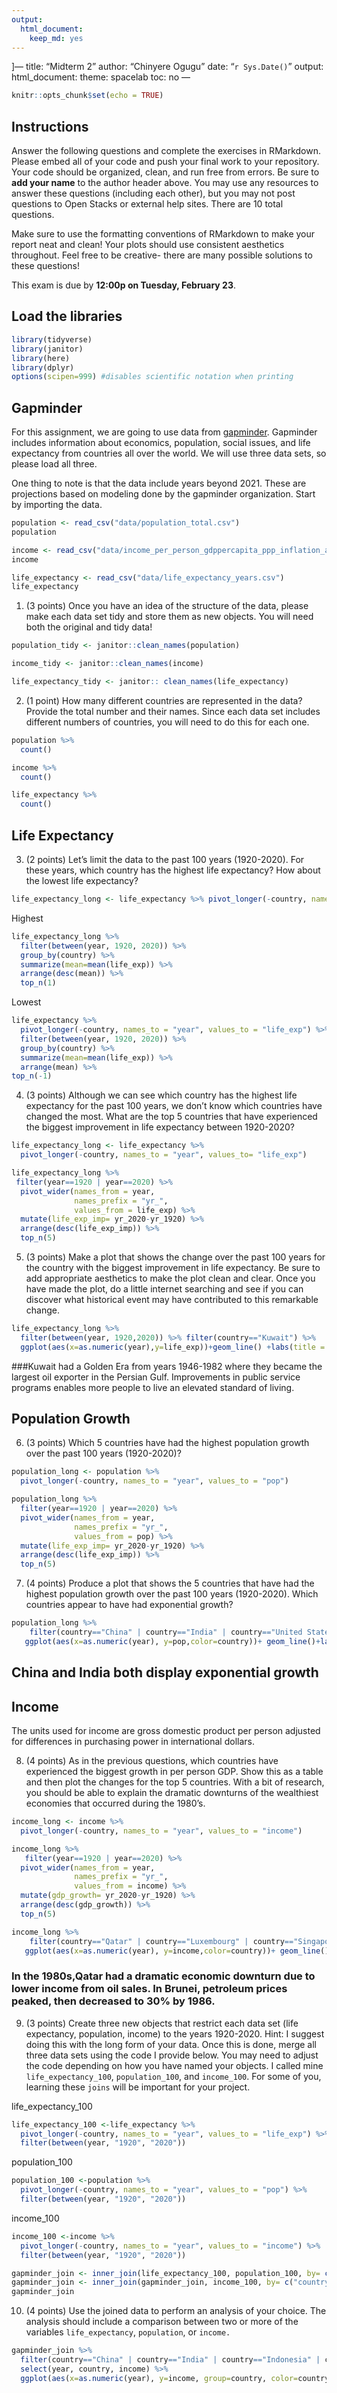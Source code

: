 ```yaml
---
output: 
  html_document: 
    keep_md: yes
---
```

]---
title: "Midterm 2"
author: "Chinyere Ogugu"
date: "`r Sys.Date()`"
output:
  html_document:
    theme: spacelab
    toc: no
---

```r
knitr::opts_chunk$set(echo = TRUE)
```

## Instructions
Answer the following questions and complete the exercises in RMarkdown. Please embed all of your code and push your final work to your repository. Your code should be organized, clean, and run free from errors. Be sure to **add your name** to the author header above. You may use any resources to answer these questions (including each other), but you may not post questions to Open Stacks or external help sites. There are 10 total questions.  

Make sure to use the formatting conventions of RMarkdown to make your report neat and clean! Your plots should use consistent aesthetics throughout. Feel free to be creative- there are many possible solutions to these questions!  

This exam is due by **12:00p on Tuesday, February 23**.  

## Load the libraries
```r
library(tidyverse)
library(janitor)
library(here)
library(dplyr)
options(scipen=999) #disables scientific notation when printing
```

## Gapminder
For this assignment, we are going to use data from  [gapminder](https://www.gapminder.org/). Gapminder includes information about economics, population, social issues, and life expectancy from countries all over the world. We will use three data sets, so please load all three.  

One thing to note is that the data include years beyond 2021. These are projections based on modeling done by the gapminder organization. Start by importing the data.
```r
population <- read_csv("data/population_total.csv")
population
```

```r
income <- read_csv("data/income_per_person_gdppercapita_ppp_inflation_adjusted.csv")
income
```

```r
life_expectancy <- read_csv("data/life_expectancy_years.csv")
life_expectancy
```

1. (3 points) Once you have an idea of the structure of the data, please make each data set tidy and store them as new objects. You will need both the original and tidy data!
```r
population_tidy <- janitor::clean_names(population)
```

```r
income_tidy <- janitor::clean_names(income)
```

```r
life_expectancy_tidy <- janitor:: clean_names(life_expectancy)
```

2. (1 point) How many different countries are represented in the data? Provide the total number and their names. Since each data set includes different numbers of countries, you will need to do this for each one.
```r
population %>% 
  count()
```

```r
income %>% 
  count()
```

```r
life_expectancy %>% 
  count()
```

## Life Expectancy  

3. (2 points) Let's limit the data to the past 100 years (1920-2020). For these years, which country has the highest life expectancy? How about the lowest life expectancy?  
```r
life_expectancy_long <- life_expectancy %>% pivot_longer(-country, names_to = "year", values_to= "life_exp")
```

Highest
```r
life_expectancy_long %>%
  filter(between(year, 1920, 2020)) %>% 
  group_by(country) %>% 
  summarize(mean=mean(life_exp)) %>% 
  arrange(desc(mean)) %>% 
  top_n(1)
```
Lowest

```r
life_expectancy %>% 
  pivot_longer(-country, names_to = "year", values_to = "life_exp") %>% 
  filter(between(year, 1920, 2020)) %>% 
  group_by(country) %>% 
  summarize(mean=mean(life_exp)) %>% 
  arrange(mean) %>% 
top_n(-1)
```


4. (3 points) Although we can see which country has the highest life expectancy for the past 100 years, we don't know which countries have changed the most. What are the top 5 countries that have experienced the biggest improvement in life expectancy between 1920-2020?
```r
life_expectancy_long <- life_expectancy %>% 
  pivot_longer(-country, names_to = "year", values_to= "life_exp")
```


```r
life_expectancy_long %>% 
 filter(year==1920 | year==2020) %>% 
  pivot_wider(names_from = year,
              names_prefix = "yr_",
              values_from = life_exp) %>% 
  mutate(life_exp_imp= yr_2020-yr_1920) %>% 
  arrange(desc(life_exp_imp)) %>% 
  top_n(5)
```

5. (3 points) Make a plot that shows the change over the past 100 years for the country with the biggest improvement in life expectancy. Be sure to add appropriate aesthetics to make the plot clean and clear. Once you have made the plot, do a little internet searching and see if you can discover what historical event may have contributed to this remarkable change.  
```r
life_expectancy_long %>%
  filter(between(year, 1920,2020)) %>% filter(country=="Kuwait") %>% 
  ggplot(aes(x=as.numeric(year),y=life_exp))+geom_line() +labs(title = "Life Expectancy Growth in Kuwait", x="year", y="life expectancy")
```

###Kuwait had a Golden Era from years 1946-1982 where they became the largest oil exporter in the Persian Gulf. Improvements in public service programs enables more people to live an elevated standard of living. 

## Population Growth
6. (3 points) Which 5 countries have had the highest population growth over the past 100 years (1920-2020)?
```r
population_long <- population %>% 
  pivot_longer(-country, names_to = "year", values_to = "pop") 
```

```r
population_long %>% 
  filter(year==1920 | year==2020) %>% 
  pivot_wider(names_from = year,
              names_prefix = "yr_",
              values_from = pop) %>% 
  mutate(life_exp_imp= yr_2020-yr_1920) %>% 
  arrange(desc(life_exp_imp)) %>% 
  top_n(5)
```

7. (4 points) Produce a plot that shows the 5 countries that have had the highest population growth over the past 100 years (1920-2020). Which countries appear to have had exponential growth?  
```r
population_long %>%  
    filter(country=="China" | country=="India" | country=="United States" | country== "Indonesia" | country=="Pakistan" ) %>%  filter(between(year,1920, 2020)) %>% 
   ggplot(aes(x=as.numeric(year), y=pop,color=country))+ geom_line()+labs (title = "Comparison of Highest Growing Countries", x="Year", y="Population Growth")
```
## China and India both display exponential growth 

## Income
The units used for income are gross domestic product per person adjusted for differences in purchasing power in international dollars.

8. (4 points) As in the previous questions, which countries have experienced the biggest growth in per person GDP. Show this as a table and then plot the changes for the top 5 countries. With a bit of research, you should be able to explain the dramatic downturns of the wealthiest economies that occurred during the 1980's.
```r
income_long <- income %>% 
  pivot_longer(-country, names_to = "year", values_to = "income")
```


```r
income_long %>% 
   filter(year==1920 | year==2020) %>% 
  pivot_wider(names_from = year,
              names_prefix = "yr_",
              values_from = income) %>% 
  mutate(gdp_growth= yr_2020-yr_1920) %>% 
  arrange(desc(gdp_growth)) %>% 
  top_n(5)
```
```r
income_long %>%  
    filter(country=="Qatar" | country=="Luxembourg" | country=="Singapore" | country== "Brunei" | country=="Ireland" ) %>%  filter(between(year,1920, 2020)) %>% 
   ggplot(aes(x=as.numeric(year), y=income,color=country))+ geom_line()+labs (title = "Countries with Highest Change GDP Growth", x="Year", y="GDP per Capita")
```
### In the 1980s,Qatar had a dramatic economic downturn due to lower income from oil sales. In Brunei, petroleum prices peaked, then decreased to 30% by 1986.

9. (3 points) Create three new objects that restrict each data set (life expectancy, population, income) to the years 1920-2020. Hint: I suggest doing this with the long form of your data. Once this is done, merge all three data sets using the code I provide below. You may need to adjust the code depending on how you have named your objects. I called mine `life_expectancy_100`, `population_100`, and `income_100`. For some of you, learning these `joins` will be important for your project.  

life_expectancy_100
```r
life_expectancy_100 <-life_expectancy %>% 
  pivot_longer(-country, names_to = "year", values_to = "life_exp") %>% 
  filter(between(year, "1920", "2020"))
```

population_100
```r
population_100 <-population %>% 
  pivot_longer(-country, names_to = "year", values_to = "pop") %>% 
  filter(between(year, "1920", "2020"))
```

income_100
```r
income_100 <-income %>% 
  pivot_longer(-country, names_to = "year", values_to = "income") %>% 
  filter(between(year, "1920", "2020"))
```

```r
gapminder_join <- inner_join(life_expectancy_100, population_100, by= c("country", "year"))
gapminder_join <- inner_join(gapminder_join, income_100, by= c("country", "year"))
gapminder_join
```

10. (4 points) Use the joined data to perform an analysis of your choice. The analysis should include a comparison between two or more of the variables `life_expectancy`, `population`, or `income.`
```r
gapminder_join %>% 
  filter(country=="China" | country=="India" | country=="Indonesia" | country=="Russia" | country=="United States") %>% 
  select(year, country, income) %>% 
  ggplot(aes(x=as.numeric(year), y=income, group=country, color=country))+geom_line() +labs(title = "Comparing Income in Countries with Highest Population Growth", x="year", y="GDP per cap")
```